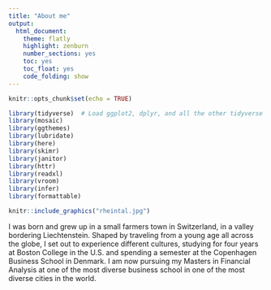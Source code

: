 ```yaml
---
title: "About me"
output:
  html_document:
    theme: flatly
    highlight: zenburn
    number_sections: yes
    toc: yes
    toc_float: yes
    code_folding: show
---
```


```r
knitr::opts_chunk$set(echo = TRUE)
```

```r
library(tidyverse)  # Load ggplot2, dplyr, and all the other tidyverse packages
library(mosaic)
library(ggthemes)
library(lubridate)
library(here)
library(skimr)
library(janitor)
library(httr)
library(readxl)
library(vroom)
library(infer)
library(formattable)
```

```r
knitr::include_graphics("rheintal.jpg")
```

I was born and grew up in a small farmers town in Switzerland, in a valley bordering Liechtenstein. Shaped by traveling from a young age all across the globe, I set out to experience different cultures, studying for four years at Boston College in the U.S. and spending a semester at the Copenhagen Business School in Denmark. I am now pursuing my Masters in Financial Analysis at one of the most diverse business school in one of the most diverse cities in the world.

